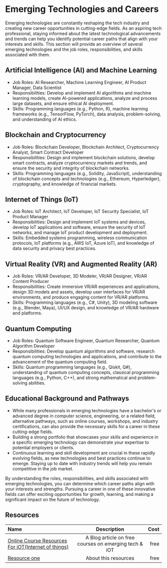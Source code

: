 # Emerging Technologies and Careers

Emerging technologies are constantly reshaping the tech industry and creating new career opportunities in cutting-edge
fields. As an aspiring tech professional, staying informed about the latest technological advancements and trends can help
you identify potential career paths that align with your interests and skills. This section will provide an overview of
several emerging technologies and the job roles, responsibilities, and skills associated with them.

## Artificial Intelligence (AI) and Machine Learning

- Job Roles: AI Researcher, Machine Learning Engineer, AI Product Manager, Data Scientist
- Responsibilities: Develop and implement AI algorithms and machine learning models, create AI-powered applications,
  analyze and process large datasets, and ensure ethical AI deployment.
- Skills: Programming languages (e.g., Python, R), machine learning frameworks (e.g., TensorFlow, PyTorch), data analysis,
  problem-solving, and understanding of AI ethics.

## Blockchain and Cryptocurrency

- Job Roles: Blockchain Developer, Blockchain Architect, Cryptocurrency Analyst, Smart Contract Developer
- Responsibilities: Design and implement blockchain solutions, develop smart contracts, analyze cryptocurrency markets and
  trends, and ensure the security and integrity of blockchain networks.
- Skills: Programming languages (e.g., Solidity, JavaScript), understanding of blockchain concepts and technologies
  (e.g., Ethereum, Hyperledger), cryptography, and knowledge of financial markets.

## Internet of Things (IoT)

- Job Roles: IoT Architect, IoT Developer, IoT Security Specialist, IoT Product Manager
- Responsibilities: Design and implement IoT systems and devices, develop IoT applications and software, ensure the
  security of IoT networks, and manage IoT product development and deployment.
- Skills: Embedded systems programming, wireless communication protocols, IoT platforms (e.g., AWS IoT, Azure IoT),
  and knowledge of data security and privacy best practices.

## Virtual Reality (VR) and Augmented Reality (AR)

- Job Roles: VR/AR Developer, 3D Modeler, VR/AR Designer, VR/AR Content Producer
- Responsibilities: Create immersive VR/AR experiences and applications, design 3D models and assets, develop user
  interfaces for VR/AR environments, and produce engaging content for VR/AR platforms.
- Skills: Programming languages (e.g., C#, Unity), 3D modeling software (e.g., Blender, Maya), UI/UX design, and
  knowledge of VR/AR hardware and platforms.

## Quantum Computing

- Job Roles: Quantum Software Engineer, Quantum Researcher, Quantum Algorithm Developer
- Responsibilities: Develop quantum algorithms and software, research quantum computing technologies and applications,
  and contribute to the advancement of the quantum computing field.
- Skills: Quantum programming languages (e.g., Qiskit, Q#), understanding of quantum computing concepts,
  classical programming languages (e.g., Python, C++), and strong mathematical and problem-solving abilities.

## Educational Background and Pathways

- While many professionals in emerging technologies have a bachelor's or advanced degree in computer science, engineering,
  or a related field, alternative pathways, such as online courses, workshops, and industry certifications, can also
  provide the necessary skills for a career in these cutting-edge fields.
- Building a strong portfolio that showcases your skills and experience in a specific emerging technology can demonstrate
  your expertise to potential employers or clients.
- Continuous learning and skill development are crucial in these rapidly evolving fields, as new technologies and best
  practices continue to emerge. Staying up to date with industry trends will help you remain competitive in the job market.

By understanding the roles, responsibilities, and skills associated with emerging technologies, you can determine which
career paths align with your interests and strengths. Pursuing a career in one of these innovative fields can offer exciting
opportunities for growth, learning, and making a significant impact on the future of technology.

## Resources

| Name   | Description | Cost |
| :----- | :----: | ----: |
| [Online Course Resources For iOT(Internet of things) ](https://www.classcentral.com/report/iot-free-online-courses/)    |  A Blog article on free courses on emerging tech & iOT   |   free |
| [Resource one](https://example.com/)    |  About this resources   |   free |